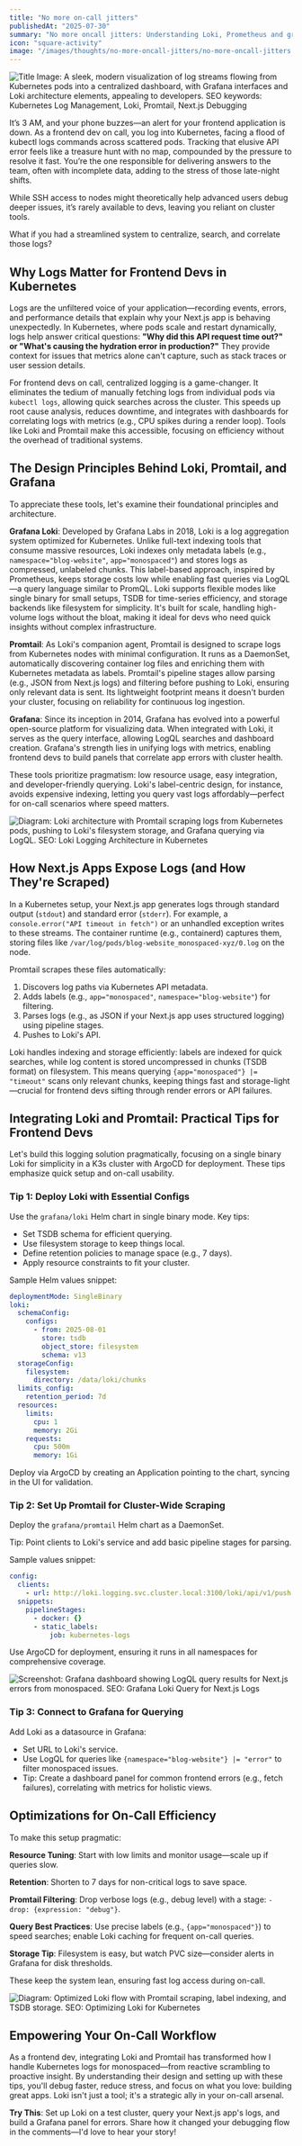 ```yaml
---
title: "No more on-call jitters"
publishedAt: "2025-07-30"
summary: "No more oncall jitters: Understanding Loki, Prometheus and grafana to understand your logging infrastructure"
icon: "square-activity"
image: "/images/thoughts/no-more-oncall-jitters/no-more-oncall-jitters.webp"
---
```


![Title Image: A sleek, modern visualization of log streams flowing from Kubernetes pods into a centralized dashboard, with Grafana interfaces and Loki architecture elements, appealing to developers. SEO keywords: Kubernetes Log Management, Loki, Promtail, Next.js Debugging](/images/thoughts/no-more-oncall-jitters/no-more-oncall-jitters.webp)

It’s 3 AM, and your phone buzzes—an alert for your frontend application is down. As a frontend dev on call, you log into Kubernetes, facing a flood of kubectl logs commands across scattered pods. Tracking that elusive API error feels like a treasure hunt with no map, compounded by the pressure to resolve it fast. You’re the one responsible for delivering answers to the team, often with incomplete data, adding to the stress of those late-night shifts. 

While SSH access to nodes might theoretically help advanced users debug deeper issues, it’s rarely available to devs, leaving you reliant on cluster tools.

What if you had a streamlined system to centralize, search, and correlate those logs? 

## Why Logs Matter for Frontend Devs in Kubernetes

Logs are the unfiltered voice of your application—recording events, errors, and performance details that explain why your Next.js app is behaving unexpectedly. In Kubernetes, where pods scale and restart dynamically, logs help answer critical questions: **"Why did this API request time out?" or "What's causing the hydration error in production?"** They provide context for issues that metrics alone can't capture, such as stack traces or user session details.

For frontend devs on call, centralized logging is a game-changer. It eliminates the tedium of manually fetching logs from individual pods via `kubectl logs`, allowing quick searches across the cluster. This speeds up root cause analysis, reduces downtime, and integrates with dashboards for correlating logs with metrics (e.g., CPU spikes during a render loop). Tools like Loki and Promtail make this accessible, focusing on efficiency without the overhead of traditional systems.

## The Design Principles Behind Loki, Promtail, and Grafana

To appreciate these tools, let's examine their foundational principles and architecture.

**Grafana Loki**: Developed by Grafana Labs in 2018, Loki is a log aggregation system optimized for Kubernetes. Unlike full-text indexing tools that consume massive resources, Loki indexes only metadata labels (e.g., `namespace="blog-website"`, `app="monospaced"`) and stores logs as compressed, unlabeled chunks. This label-based approach, inspired by Prometheus, keeps storage costs low while enabling fast queries via LogQL—a query language similar to PromQL. Loki supports flexible modes like single binary for small setups, TSDB for time-series efficiency, and storage backends like filesystem for simplicity. It's built for scale, handling high-volume logs without the bloat, making it ideal for devs who need quick insights without complex infrastructure.

**Promtail**: As Loki's companion agent, Promtail is designed to scrape logs from Kubernetes nodes with minimal configuration. It runs as a DaemonSet, automatically discovering container log files and enriching them with Kubernetes metadata as labels. Promtail's pipeline stages allow parsing (e.g., JSON from Next.js logs) and filtering before pushing to Loki, ensuring only relevant data is sent. Its lightweight footprint means it doesn't burden your cluster, focusing on reliability for continuous log ingestion.

**Grafana**: Since its inception in 2014, Grafana has evolved into a powerful open-source platform for visualizing data. When integrated with Loki, it serves as the query interface, allowing LogQL searches and dashboard creation. Grafana's strength lies in unifying logs with metrics, enabling frontend devs to build panels that correlate app errors with cluster health.

These tools prioritize pragmatism: low resource usage, easy integration, and developer-friendly querying. Loki's label-centric design, for instance, avoids expensive indexing, letting you query vast logs affordably—perfect for on-call scenarios where speed matters.

![Diagram: Loki architecture with Promtail scraping logs from Kubernetes pods, pushing to Loki's filesystem storage, and Grafana querying via LogQL. SEO: Loki Logging Architecture in Kubernetes](/images/thoughts/no-more-oncall-jitters/grafana.webp)

## How Next.js Apps Expose Logs (and How They're Scraped)

In a Kubernetes setup, your Next.js app generates logs through standard output (`stdout`) and standard error (`stderr`). For example, a `console.error("API timeout in fetch")` or an unhandled exception writes to these streams. The container runtime (e.g., containerd) captures them, storing files like `/var/log/pods/blog-website_monospaced-xyz/0.log` on the node.

Promtail scrapes these files automatically:

1. Discovers log paths via Kubernetes API metadata.
2. Adds labels (e.g., `app="monospaced"`, `namespace="blog-website"`) for filtering.
3. Parses logs (e.g., as JSON if your Next.js app uses structured logging) using pipeline stages.
4. Pushes to Loki's API.

Loki handles indexing and storage efficiently: labels are indexed for quick searches, while log content is stored uncompressed in chunks (TSDB format) on filesystem. This means querying `{app="monospaced"} |= "timeout"` scans only relevant chunks, keeping things fast and storage-light—crucial for frontend devs sifting through render errors or API failures.

## Integrating Loki and Promtail: Practical Tips for Frontend Devs

Let's build this logging solution pragmatically, focusing on a single binary Loki for simplicity in a K3s cluster with ArgoCD for deployment. These tips emphasize quick setup and on-call usability.

### Tip 1: Deploy Loki with Essential Configs

Use the `grafana/loki` Helm chart in single binary mode. Key tips:

- Set TSDB schema for efficient querying.
- Use filesystem storage to keep things local.
- Define retention policies to manage space (e.g., 7 days).
- Apply resource constraints to fit your cluster.

Sample Helm values snippet:

```yaml
deploymentMode: SingleBinary
loki:
  schemaConfig:
    configs:
      - from: 2025-08-01
        store: tsdb
        object_store: filesystem
        schema: v13
  storageConfig:
    filesystem:
      directory: /data/loki/chunks
  limits_config:
    retention_period: 7d
  resources:
    limits:
      cpu: 1
      memory: 2Gi
    requests:
      cpu: 500m
      memory: 1Gi
```

Deploy via ArgoCD by creating an Application pointing to the chart, syncing in the UI for validation.

### Tip 2: Set Up Promtail for Cluster-Wide Scraping

Deploy the `grafana/promtail` Helm chart as a DaemonSet. 

Tip: Point clients to Loki's service and add basic pipeline stages for parsing.

Sample values snippet:

```yaml
config:
  clients:
    - url: http://loki.logging.svc.cluster.local:3100/loki/api/v1/push
  snippets:
    pipelineStages:
      - docker: {}
      - static_labels:
          job: kubernetes-logs
```

Use ArgoCD for deployment, ensuring it runs in all namespaces for comprehensive coverage.

![Screenshot: Grafana dashboard showing LogQL query results for Next.js errors from monospaced. SEO: Grafana Loki Query for Next.js Logs](/images/thoughts/no-more-oncall-jitters/argocd.webp)

### Tip 3: Connect to Grafana for Querying

Add Loki as a datasource in Grafana:

- Set URL to Loki's service.
- Use LogQL for queries like `{namespace="blog-website"} |= "error"` to filter monospaced issues.
- Tip: Create a dashboard panel for common frontend errors (e.g., fetch failures), correlating with metrics for holistic views.

## Optimizations for On-Call Efficiency

To make this setup pragmatic:

**Resource Tuning**: Start with low limits and monitor usage—scale up if queries slow.

**Retention**: Shorten to 7 days for non-critical logs to save space.

**Promtail Filtering**: Drop verbose logs (e.g., debug level) with a stage: `- drop: {expression: "debug"}`.

**Query Best Practices**: Use precise labels (e.g., `{app="monospaced"}`) to speed searches; enable Loki caching for frequent on-call queries.

**Storage Tip**: Filesystem is easy, but watch PVC size—consider alerts in Grafana for disk thresholds.

These keep the system lean, ensuring fast log access during on-call.

![Diagram: Optimized Loki flow with Promtail scraping, label indexing, and TSDB storage. SEO: Optimizing Loki for Kubernetes](/images/thoughts/no-more-oncall-jitters/grafana.webp)

## Empowering Your On-Call Workflow

As a frontend dev, integrating Loki and Promtail has transformed how I handle Kubernetes logs for monospaced—from reactive scrambling to proactive insight. By understanding their design and setting up with these tips, you'll debug faster, reduce stress, and focus on what you love: building great apps. Loki isn't just a tool; it's a strategic ally in your on-call arsenal.

**Try This**: Set up Loki on a test cluster, query your Next.js app's logs, and build a Grafana panel for errors. Share how it changed your debugging flow in the comments—I'd love to hear your story!